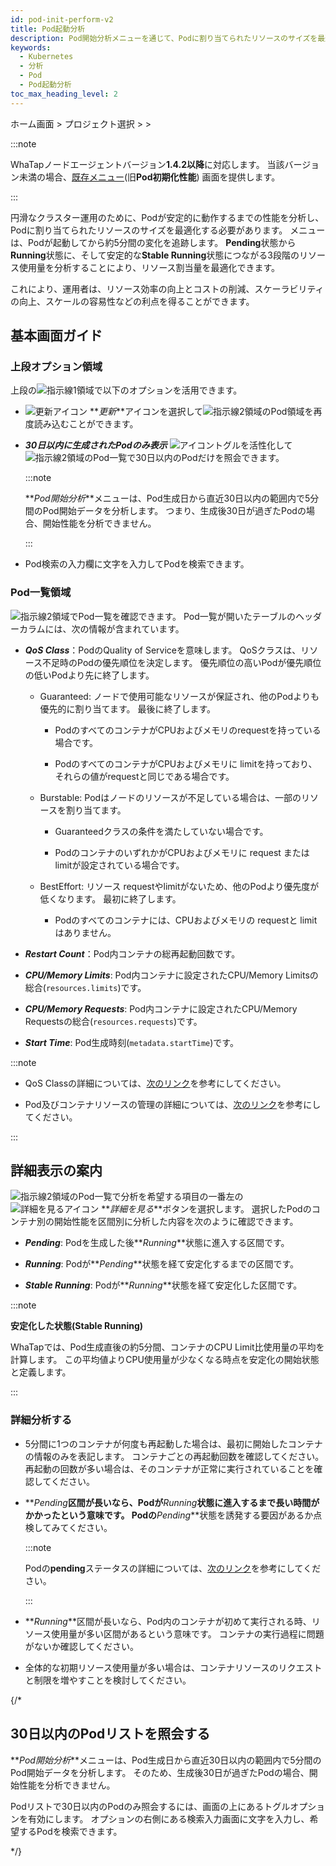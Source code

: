 ```yaml
---
id: pod-init-perform-v2
title: Pod起動分析
description: Pod開始分析メニューを通じて、Podに割り当てられたリソースのサイズを最適化し、安定的にクラスターを運用できます。
keywords:
  - Kubernetes
  - 分析
  - Pod
  - Pod起動分析
toc_max_heading_level: 2
---
```


ホーム画面 &gt; プロジェクト選択 &gt; <Cmdname sid="side_analysis" className="uitext" /> &gt; <Cmdname sid="side_podInitPerf" className="uitext" /> 

:::note

WhaTapノードエージェントバージョン**1.4.2以降**に対応します。 当該バージョン未満の場合、[既存メニュー](pod-init-perform)(旧**Pod初期化性能**) 画面を提供します。 

:::

円滑なクラスター運用のために、Podが安定的に動作するまでの性能を分析し、Podに割り当てられたリソースのサイズを最適化する必要があります。 <Cmdname sid="side_podInitPerf" className="uitext" />メニューは、Podが起動してから約5分間の変化を追跡します。 **Pending**状態から**Running**状態に、そして安定的な**Stable Running**状態につながる3段階のリソース使用量を分析することにより、リソース割当量を最適化できます。 

これにより、運用者は、リソース効率の向上とコストの削減、スケーラビリティの向上、スケールの容易性などの利点を得ることができます。 

## 基本画面ガイド

<ImgLang img='k8s-pod-startup-analysis.png' desc='Pod起動分析' />

### 上段オプション領域

上段の![指示線1](/img/number-01.png)領域で以下のオプションを活用できます。 

- ![更新アイコン](/img/ico-refresh.svg) **_更新_**アイコンを選択して![指示線2](/img/number-02.png)領域のPod領域を再度読み込むことができます。 

- **_30日以内に生成されたPodのみ表示_** ![アイコン](/img/ic-toggle-off.svg)トグルを活性化して![指示線2](/img/number-02.png)領域のPod一覧で30日以内のPodだけを照会できます。

  :::note 

  **_Pod開始分析_**メニューは、Pod生成日から直近30日以内の範囲内で5分間のPod開始データを分析します。 つまり、生成後30日が過ぎたPodの場合、開始性能を分析できません。 

  :::

- Pod検索の入力欄に文字を入力してPodを検索できます。

### Pod一覧領域

![指示線2](/img/number-02.png)領域でPod一覧を確認できます。 Pod一覧が開いたテーブルのヘッダーカラムには、次の情報が含まれています。

- **_QoS Class_**：PodのQuality of Serviceを意味します。 QoSクラスは、リソース不足時のPodの優先順位を決定します。 優先順位の高いPodが優先順位の低いPodより先に終了します。

  - Guaranteed: ノードで使用可能なリソースが保証され、他のPodよりも優先的に割り当てます。 最後に終了します。

    - PodのすべてのコンテナがCPUおよびメモリのrequestを持っている場合です。

    - PodのすべてのコンテナがCPUおよびメモリに limitを持っており、それらの値がrequestと同じである場合です。

  - Burstable: Podはノードのリソースが不足している場合は、一部のリソースを割り当てます。

    - Guaranteedクラスの条件を満たしていない場合です。

    - PodのコンテナのいずれかがCPUおよびメモリに request または limitが設定されている場合です。

  - BestEffort: リソース requestやlimitがないため、他のPodより優先度が低くなります。 最初に終了します。

    - Podのすべてのコンテナには、CPUおよびメモリの requestと limitはありません。

- **_Restart Count_**：Pod内コンテナの総再起動回数です。

- **_CPU/Memory Limits_**: Pod内コンテナに設定されたCPU/Memory Limitsの総合(`resources.limits`)です。

- **_CPU/Memory Requests_**: Pod内コンテナに設定されたCPU/Memory Requestsの総合(`resources.requests`)です。

- **_Start Time_**: Pod生成時刻(`metadata.startTime`)です。

:::note

- QoS Classの詳細については、[次のリンク](https://kubernetes.io/docs/tasks/configure-pod-container/quality-service-pod/)を参考にしてください。

- Pod及びコンテナリソースの管理の詳細については、[次のリンク](https://kubernetes.io/docs/concepts/configuration/manage-resources-containers/)を参考にしてください。

:::

## 詳細表示の案内

![指示線2](/img/number-02.png)領域のPod一覧で分析を希望する項目の一番左の![詳細を見るアイコン](/img/ico-detail-view.svg) **_詳細を見る_**ボタンを選択します。 選択したPodのコンテナ別の開始性能を区間別に分析した内容を次のように確認できます。

<ImgLang img='k8s-pod-startup-analysis-details.png' desc='Pod起動分析' />

- **_Pending_**: Podを生成した後**_Running_**状態に進入する区間です。

- **_Running_**: Podが**_Pending_**状態を経て安定化するまでの区間です。

- **_Stable Running_**: Podが**_Running_**状態を経て安定化した区間です。

:::note

**安定化した状態(Stable Running)**

WhaTapでは、Pod生成直後の約5分間、コンテナのCPU Limit比使用量の平均を計算します。 この平均値よりCPU使用量が少なくなる時点を安定化の開始状態と定義します。

:::

### 詳細分析する

- 5分間に1つのコンテナが何度も再起動した場合は、最初に開始したコンテナの情報のみを表記します。 コンテナごとの再起動回数を確認してください。 再起動の回数が多い場合は、そのコンテナが正常に実行されていることを確認してください。

  <ImgLang img='k8s-pod-startup-analysis-details-restart-count.png' desc='コンテナの再起動回数' />

- **_Pending_**区間が長いなら、Podが**_Running_**状態に進入するまで長い時間がかかったという意味です。 Podの**_Pending_**状態を誘発する要因があるか点検してみてください。 

  :::note

  Podの**pending**ステータスの詳細については、[次のリンク](https://kubernetes.io/docs/tasks/debug/debug-application/debug-pods/)を参考にしてください。

  :::

- **_Running_**区間が長いなら、Pod内のコンテナが初めて実行される時、リソース使用量が多い区間があるという意味です。 コンテナの実行過程に問題がないか確認してください。

- 全体的な初期リソース使用量が多い場合は、コンテナリソースのリクエストと制限を増やすことを検討してください。

{/* 

## 30日以内のPodリストを照会する

<ImgLang img='k8s-pod-startup-analysis-30days.png' desc='30日以内のポッドのリスト' />

**_Pod開始分析_**メニューは、Pod生成日から直近30日以内の範囲内で5分間のPod開始データを分析します。 そのため、生成後30日が過ぎたPodの場合、開始性能を分析できません。 

Podリストで30日以内のPodのみ照会するには、画面の上にある<Cmdname sid="BTN07717" className="uitext" days="30" />トグルオプションを有効にします。 オプションの右側にある検索入力画面に文字を入力し、希望するPodを検索できます。

*/}
